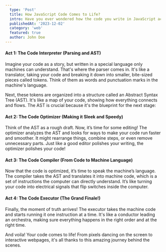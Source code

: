 ```yaml
---
  type: 'Post'
  title: How JavaScript Code Comes to Life?
  intro: Have you ever wondered how the code you write in JavaScript actually makes things happen? It’s like magic, right? Well, not quite! There’s a fascinating journey your code takes behind the scenes, and understanding it can make you a better programmer. So, let’s grab our magnifying glasses and peek into the engine room of JavaScript!
  publishedAt: '2023-12-02'
  category: 'web'
  featured: true
  author: John Doe
---
```


#### Act 1: The Code Interpreter (Parsing and AST)

Imagine your code as a story, but written in a special language only machines can understand. That's where the parser comes in. It's like a translator, taking your code and breaking it down into smaller, bite-sized pieces called tokens. Think of them as words and punctuation marks in the machine's language.

Next, these tokens are organized into a structure called an Abstract Syntax Tree (AST). It's like a map of your code, showing how everything connects and flows. The AST is crucial because it's the blueprint for the next stage:

#### Act 2: The Code Optimizer (Making it Sleek and Speedy)

Think of the AST as a rough draft. Now, it’s time for some editing! The optimizer analyzes the AST and looks for ways to make your code run faster and smoother. It might rearrange things, combine steps, or even remove unnecessary parts. Just like a good editor polishes your writing, the optimizer polishes your code!

#### Act 3: The Code Compiler (From Code to Machine Language)

Now that the code is optimized, it’s time to speak the machine’s language. The compiler takes the AST and translates it into machine code, which is a set of instructions the computer can directly understand. It’s like turning your code into electrical signals that flip switches inside the computer.

#### Act 4: The Code Executor (The Grand Finale!)

Finally, the moment of truth arrives! The executor takes the machine code and starts running it one instruction at a time. It's like a conductor leading an orchestra, making sure everything happens in the right order and at the right time.

And voila! Your code comes to life! From pixels dancing on the screen to interactive webpages, it's all thanks to this amazing journey behind the scenes.